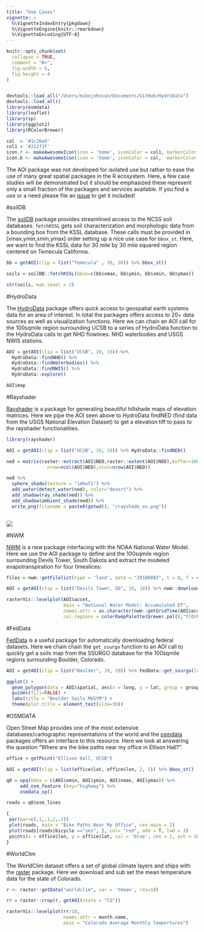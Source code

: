 ```yaml
---
title: "Use Cases"
vignette: >
  %\VignetteIndexEntry{pkgdown}
  %\VignetteEngine{knitr::rmarkdown}
  %\VignetteEncoding{UTF-8}
---
```


```r

knitr::opts_chunk$set(
  collapse = TRUE,
  comment = "#>",
  fig.width = 6, 
  fig.height = 4
)


devtools::load_all("/Users/mikejohnson/Documents/GitHub/HydroData")
devtools::load_all()
library(osmdata)
library(leaflet)
library(sp)
library(ggplot2)
library(RColorBrewer)

col  = '#1c26a9'
col1 = '#212f3f'
icon.r <- makeAwesomeIcon(icon = 'home', iconColor = col1, markerColor = 'gray')
icon.b <- makeAwesomeIcon(icon = 'home', iconColor = col,  markerColor = 'gray')
```

The AOI package was not developed for isolated use but rather to ease the use of many great spatial packages in the R ecosystem. Here, a few case studies will be demonstrated but it should be emphasized these represent only a small fraction of the packages and services available. If you find a use or a need please file an [issue](https://github.com/mikejohnson51/AOI/issues) to get it included!

#soilDB

The [soilDB](https://github.com/ncss-tech/soilDB) package provides streamlined access to the NCSS soil databases. `fetchKSSL` gets soil characterization and morphologic data from a bounding box from the KSSL database. These calls must be provided in [xmax,ymin,xmin,ymax] order setting up a nice use case for `bbox_st`. Here, we want to find the KSSL data for 30 mile by 30 mile squared region centered on Temecula California.

```r
bb = getAOI(clip = list("Temecula" , 30, 30)) %>% bbox_st()

soils = soilDB::fetchKSSL(bbox=c(bb$xmax, bb$ymin, bb$xmin, bb$ymax))

str(soils, max.level = 2)

```

#HydroData

The [HydroData](https://github.com/ncss-tech/soilDB) package offers quick access to geospatial earth systems data for an area of interest. In total the packages offers access to 20+ data sources as well as visualization functions. Here we can chain an AOI call for the 100sqmile region surrounding UCSB to a series of HydroData function to the HydroData calls to get NHD flowlines. NHD waterbodies and USGS NWIS stations. 

```r

AOI = getAOI(clip = list("UCSB", 10, 10)) %>% 
  HydroData::findNHD() %>% 
  HydroData::findWaterbodies() %>% 
  HydroData::findNWIS() %>% 
  HydroData::explore()

```

```r
AOI$map
```


#Rayshader

[Rayshader](https://github.com/tylermorganwall/rayshader) is a package for generating beautiful hillshade maps of elevation matrices. Here we pipe the AOI seen above to HydroData findNED (find data from the USGS National Elevation Dataset) to get a elevation tiff to pass to the rayshader functionalities.

```r
library(rayshader)

AOI = getAOI(clip = list("UCSB", 10, 10)) %>% HydroData::findNED()

ned = matrix(raster::extract(AOI$NED,raster::extent(AOI$NED),buffer=1000),
               nrow=ncol(AOI$NED),ncol=nrow(AOI$NED))

ned %>%
  sphere_shade(texture = "imhof1") %>%
  add_water(detect_water(ned), color="desert") %>%
  add_shadow(ray_shade(ned)) %>%
  add_shadow(ambient_shade(ned)) %>%
  write_png(filename = paste0(getwd(), "/rayshade_ex.png"))
  

```

![](./imgs/rayshade_ex.png)

#NWM

[NWM](https://github.com/mikejohnson51/NWM/) is a new package interfacing with the NOAA National Water Model. Here we use the AOI package to define and the 100sqmile region surrounding Devils Tower, South Dakota and extract the modeled evapotranspiration for four timeslices:

```r

files = nwm::getFilelist(type = 'land', date = "20180803", t = 0, f = c(3,6,9,12))

AOI = getAOI(clip = list("Devils Tower, SD", 10, 10)) %>% nwm::downloadNWM(files, param = 'accet')

rasterVis::levelplot(AOI$accet, 
                     main = "National Water Model: Accumulated ET", 
                     names.attr = as.character(nwm::getGridTime(AOI$accet)),
                     col.regions = colorRampPalette(brewer.pal(9,"YlOrRd")))

```


#FedData

[FedData](https://github.com/ropensci/FedData) is a useful package for automatically downloading federal datasets. Here we chain chain the `get_ssurgo` function to an AOI call to quickly get a soils map from the SSURGO database for the 100sqmile regions surrounding Boulder, Colorado.

```r
AOI = getAOI(clip = list("Boulder", 10, 10)) %>% FedData::get_ssurgo(label = "test")

ggplot() + 
  geom_polygon(data = AOI$spatial, aes(x = long, y = lat, group = group, fill = id), color = 'gray') + 
  guides(fill=FALSE) + 
  labs(title = "Boulder Soils MUSYM") + 
  theme(plot.title = element_text(size=30))
```

#OSMDATA

Open Street Map provides one of the most extensive databases/cartographic representations of the world and the [osmdata](https://github.com/ropensci/osmdata) packages offers an interface to this resource. Here we look at answering the question "Where are the bike paths near my office in Ellison Hall?". 

```r
office = getPoint("Ellison Hall, UCSB")

AOI = getAOI(clip = list(office$lat, office$lon, 2, 2)) %>% bbox_st()

q0 = opq(bbox = c(AOI$xmin, AOI$ymin, AOI$xmax, AOI$ymax)) %>%
     add_osm_feature (key="highway") %>% 
     osmdata_sp() 

roads = q0$osm_lines

{
 par(mar=c(.1,.1,2,.1))
 plot(roads, main = "Bike Paths Near My Office", cex.main = 2)
 plot(roads[roads$bicycle =="yes", ], col= "red", add = T, lwd = 3)
 points(x = office$lon, y = office$lat, col = 'blue', cex = 2, pch = 16)
}

```

#WorldClim

The WorldClim dataset offers a set of global climate layers and ships with the [raster](https://cran.r-project.org/web/packages/raster/raster.pdf) package. Here we download and sub set the mean temperature data for the state of Colorado.

```r

r <- raster::getData("worldclim", var = 'tmean', res=10)

rr = raster::crop(r, getAOI(state = "CO"))

rasterVis::levelplot(rr/10, 
                     names.attr = month.name,
                     main = "Colorado Average Monthly Tempertures")

```


